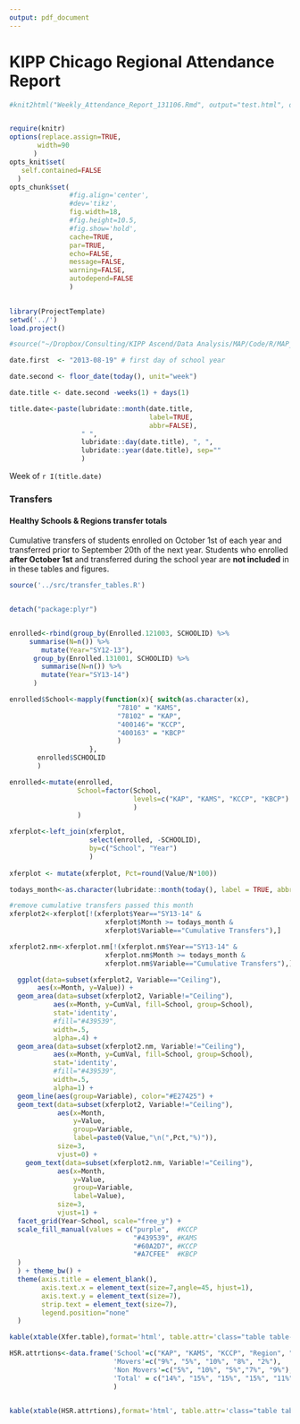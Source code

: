 ```yaml
---
output: pdf_document
---
```

 KIPP Chicago Regional Attendance Report
========================================================
```r

#knit2html("Weekly_Attendance_Report_131106.Rmd", output="test.html", options=c('fragment_only', 'skip_style')); system('cp ./test.html ~/Sites/test.local/'); system('cp -r ./figure/* ~/Sites/test.local/figure/'); system('cd ~/Sites/test.local/ && python updateWarHTML.py')


require(knitr)
options(replace.assign=TRUE,
       width=90
      )
opts_knit$set(
   self.contained=FALSE
  )
opts_chunk$set( 
               #fig.align='center', 
               #dev='tikz', 
               fig.width=18, 
               #fig.height=10.5, 
               #fig.show='hold', 
               cache=TRUE,
               par=TRUE,
               echo=FALSE,
               message=FALSE,
               warning=FALSE,
               autodepend=FALSE
               )
               
```


```r
library(ProjectTemplate)
setwd('../')
load.project()

#source("~/Dropbox/Consulting/KIPP Ascend/Data Analysis/MAP/Code/R/MAP_helper_functions.R")
```
```r
date.first  <- "2013-08-19" # first day of school year

date.second <- floor_date(today(), unit="week") 

date.title <- date.second -weeks(1) + days(1) 

title.date<-paste(lubridate::month(date.title, 
                                   label=TRUE, 
                                   abbr=FALSE),
                  " ",
                  lubridate::day(date.title), ", ", 
                  lubridate::year(date.title), sep=""
                  )
```
Week of `r I(title.date)`


### Transfers 
#### Healthy Schools & Regions transfer totals
Cumulative transfers of students enrolled on October 1st of each year and transferred prior to September 20th of the next year.  Students who enrolled **after October 1st** and transferred during the school year are **not included** in in these tables and figures. 
```r

source('../src/transfer_tables.R')


detach("package:plyr")


enrolled<-rbind(group_by(Enrolled.121003, SCHOOLID) %>% 
     summarise(N=n()) %>% 
        mutate(Year="SY12-13"), 
      group_by(Enrolled.131001, SCHOOLID) %>% 
        summarise(N=n()) %>% 
        mutate(Year="SY13-14")
      )

enrolled$School<-mapply(function(x){ switch(as.character(x),
                           "7810" = "KAMS",
                           "78102" = "KAP",
                           "400146"= "KCCP",
                           "400163" = "KBCP"
                           )
                    },
       enrolled$SCHOOLID
       )

enrolled<-mutate(enrolled, 
                 School=factor(School, 
                               levels=c("KAP", "KAMS", "KCCP", "KBCP")
                               )
                 )

xferplot<-left_join(xferplot, 
                    select(enrolled, -SCHOOLID), 
                    by=c("School", "Year")
                    ) 
  
xferplot <- mutate(xferplot, Pct=round(Value/N*100))

todays_month<-as.character(lubridate::month(today(), label = TRUE, abbr = TRUE))

#remove cumulative transfers passed this month
xferplot2<-xferplot[!(xferplot$Year=="SY13-14" & 
                        xferplot$Month >= todays_month & 
                        xferplot$Variable=="Cumulative Transfers"),]

xferplot2.nm<-xferplot.nm[!(xferplot.nm$Year=="SY13-14" & 
                        xferplot.nm$Month >= todays_month & 
                        xferplot.nm$Variable=="Cumulative Transfers"),]

  ggplot(data=subset(xferplot2, Variable=="Ceiling"), 
       aes(x=Month, y=Value)) + 
  geom_area(data=subset(xferplot2, Variable!="Ceiling"), 
           aes(x=Month, y=CumVal, fill=School, group=School), 
           stat='identity',
           #fill="#439539", 
           width=.5, 
           alpha=.4) + 
  geom_area(data=subset(xferplot2.nm, Variable!="Ceiling"), 
           aes(x=Month, y=CumVal, fill=School, group=School), 
           stat='identity',
           #fill="#439539", 
           width=.5, 
           alpha=1) + 
  geom_line(aes(group=Variable), color="#E27425") + 
  geom_text(data=subset(xferplot2, Variable!="Ceiling"), 
            aes(x=Month, 
                y=Value, 
                group=Variable, 
                label=paste0(Value,"\n(",Pct,"%)")), 
            size=3,
            vjust=0) +
    geom_text(data=subset(xferplot2.nm, Variable!="Ceiling"), 
            aes(x=Month, 
                y=Value, 
                group=Variable, 
                label=Value), 
            size=3,
            vjust=1) +
  facet_grid(Year~School, scale="free_y") +
  scale_fill_manual(values = c("purple",  #KCCP 
                               "#439539", #KAMS
                               "#60A2D7", #KCCP
                               "#A7CFEE"  #KBCP
  )
  ) + theme_bw() + 
  theme(axis.title = element_blank(),
        axis.text.x = element_text(size=7,angle=45, hjust=1),
        axis.text.y = element_text(size=7),
        strip.text = element_text(size=7),
        legend.position="none"
  )     

```
```r
kable(xtable(Xfer.table),format='html', table.attr='class="table table-responsive table-hover table-condensed table-striped"', output=TRUE,  row.names=FALSE)
```

```r
HSR.attrtions<-data.frame('School'=c("KAP", "KAMS", "KCCP", "Region", "Network"),
                          'Movers'=c("9%", "5%", "10%", "8%", "2%"),
                          'Non Movers'=c("5%", "10%", "5%","7%", "9%"),
                          'Total' = c("14%", "15%", "15%", "15%", "11%")
                          )


kable(xtable(HSR.attrtions),format='html', table.attr='class="table table-responsive table-hover table-condensed table-striped"', output=TRUE,  row.names=FALSE)
```



